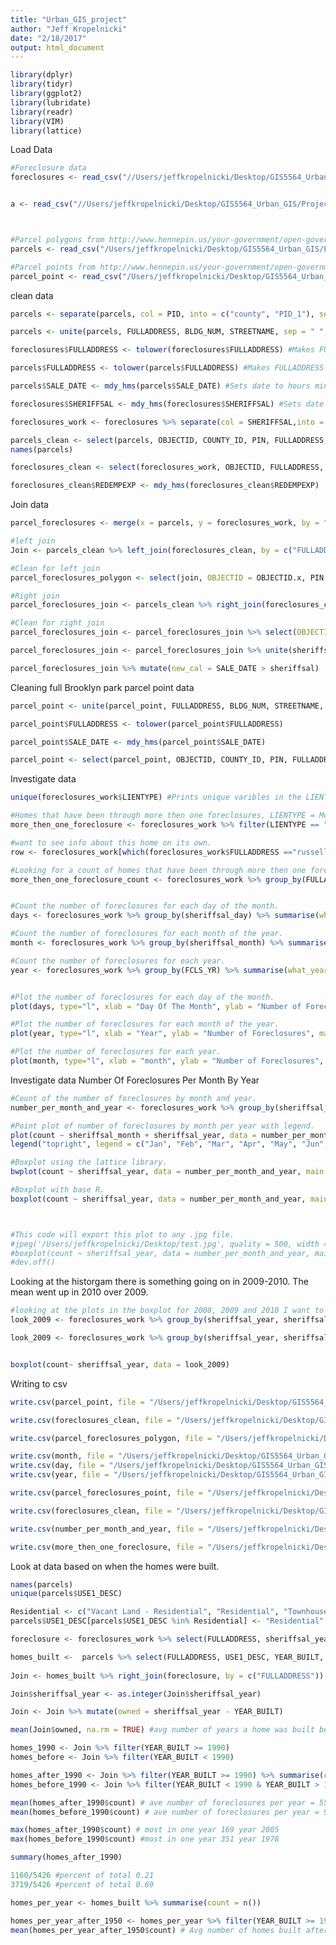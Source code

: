 ```yaml
---
title: "Urban_GIS_project"
author: "Jeff Kropelnicki"
date: "2/18/2017"
output: html_document
---
```


```r
library(dplyr)
library(tidyr)
library(ggplot2)
library(lubridate)
library(readr)
library(VIM)
library(lattice)
```


Load Data
```r
#Foreclosure data
foreclosures <- read_csv("//Users/jeffkropelnicki/Desktop/GIS5564_Urban_GIS/Project/foreclosures..csv") 


a <- read_csv("//Users/jeffkropelnicki/Desktop/GIS5564_Urban_GIS/Project/foreclosures..csv")



#Parcel polygons from http://www.hennepin.us/your-government/open-government/gis-open-data parcels opened in ArcGIS then exported to .csv. 
parcels <- read_csv("/Users/jeffkropelnicki/Desktop/GIS5564_Urban_GIS/Project/parcel.csv")

#Parcel points from http://www.hennepin.us/your-government/open-government/gis-open-data same as above. 
parcel_point <- read_csv("/Users/jeffkropelnicki/Desktop/GIS5564_Urban_GIS/Project/parcel_points.csv")
```


clean data
```r
parcels <- separate(parcels, col = PID, into = c("county", "PID_1"), sep = "-") #sepirates PID 

parcels <- unite(parcels, FULLADDRESS, BLDG_NUM, STREETNAME, sep = " ", remove = TRUE) #Combining BLDG_NUM, STREETNAME to FULLADDRESS. 

foreclosures$FULLADDRESS <- tolower(foreclosures$FULLADDRESS) #Makes FULLADDRESS to lowercase for a join with parcels 

parcels$FULLADDRESS <- tolower(parcels$FULLADDRESS) #Makes FULLADDRESS to lowercase for join with foreclosures

parcels$SALE_DATE <- mdy_hms(parcels$SALE_DATE) #Sets date to hours minutes sec. 

foreclosures$SHERIFFSAL <- mdy_hms(foreclosures$SHERIFFSAL) #Sets date to hours minutes sec.

foreclosures_work <- foreclosures %>% separate(col = SHERIFFSAL,into = c("sheriffsal_year", "sheriffsal_month", "sheriffsal_day"), sep = "-") #separate SALE_DATE to year, month and day. 

parcels_clean <- select(parcels, OBJECTID, COUNTY_ID, PIN, FULLADDRESS, CITY, ZIP, OWNER_NAME, HOMESTEAD, TOTAL_TAX, YEAR_BUILT, SALE_DATE, SALE_VALUE, SCHOOL_DST, Shape_Length, Shape_Area, county, PID_1, USE1_DESC)
names(parcels)

foreclosures_clean <- select(foreclosures_work, OBJECTID, FULLADDRESS, CITY, sheriffsal_year, sheriffsal_month, sheriffsal_day, FCLS_YR, LIENTYPE, REDEMPEXP, MORTGAGORL, MORGTAGORF, CURRENTMORT, FIRSTBIDAM, FINALBIDAM, LAWFIRMATT, POINT_X, POINT_Y)

foreclosures_clean$REDEMPEXP <- mdy_hms(foreclosures_clean$REDEMPEXP)

```   
   
Join data
```r
parcel_foreclosures <- merge(x = parcels, y = foreclosures_work, by = "FULLADDRESS", all.x = TRUE)

#left join
Join <- parcels_clean %>% left_join(foreclosures_clean, by = c("FULLADDRESS"))

#Clean for left join
parcel_foreclosures_polygon <- select(join, OBJECTID = OBJECTID.x, PIN, FULLADDRESS, CITY = CITY.x, ZIP, OWNER_NAME, HOMESTEAD, TOTAL_TAX, YEAR_BUILT, SALE_DATE, SALE_VALUE, SCHOOL_DST, Shape_Length, Shape_Area, county, sheriffsal_year, sheriffsal_month, sheriffsal_day, FCLS_YR, FIRSTBIDAM, FINALBIDAM, POINT_X, POINT_Y, USE1_DESC)

#Right join
parcel_foreclosures_join <- parcels_clean %>% right_join(foreclosures_clean, by = c("FULLADDRESS"))

#Clean for right join
parcel_foreclosures_join <- parcel_foreclosures_join %>% select(OBJECTID = OBJECTID.x, PIN, FULLADDRESS,YEAR_BUILT,SALE_DATE, SALE_VALUE, sheriffsal_year, sheriffsal_month, sheriffsal_day, FIRSTBIDAM, SCHOOL_DST, FCLS_YR, USE1_DESC, FINALBIDAM, CITY = CITY.x, ZIP, OWNER_NAME, HOMESTEAD, TOTAL_TAX, county, POINT_X, POINT_Y, Shape_Length, Shape_Area)

parcel_foreclosures_join <- parcel_foreclosures_join %>% unite(sheriffsal, sheriffsal_year, sheriffsal_month, sheriffsal_day, sep = "-", remove = FALSE)

parcel_foreclosures_join %>% mutate(new_cal = SALE_DATE > sheriffsal)

```  

Cleaning full Brooklyn park parcel point data
```r
parcel_point <- unite(parcel_point, FULLADDRESS, BLDG_NUM, STREETNAME, sep = " ", remove = TRUE)

parcel_point$FULLADDRESS <- tolower(parcel_point$FULLADDRESS)

parcel_point$SALE_DATE <- mdy_hms(parcel_point$SALE_DATE)

parcel_point <- select(parcel_point, OBJECTID, COUNTY_ID, PIN, FULLADDRESS, CITY, ZIP, PLAT_NAME, USE1_DESC, OWNER_NAME, TAX_NAME, HOMESTEAD, YEAR_BUILT, SALE_DATE, SALE_VALUE, SCHOOL_DST, POINT_X, POINT_Y)
```

Investigate data 
```r
unique(foreclosures_work$LIENTYPE) #Prints unique varibles in the LIENTYPE column. Mortgage, Assessment, Judgment, Association, Execution, Assocation. 

#Homes that have been through more then one foreclosures, LIENTYPE = Mortgage and removes bad point 48 address pending. 
more_then_one_foreclosure <- foreclosures_work %>% filter(LIENTYPE == "Mortgage") %>% group_by(FULLADDRESS) %>% summarise(records = n()) %>% arrange(desc(records)) %>% filter(records > 1) %>% filter(FULLADDRESS != "48 address pending") 

#want to see info about this home on its own. 
row <- foreclosures_work[which(foreclosures_work$FULLADDRESS =="russell ave n"),] 

#Looking for a count of homes that have been through more then one foreclosures.
more_then_one_foreclosure_count <- foreclosures_work %>% group_by(FULLADDRESS) %>% summarise(number_of_foreclosures = n()) %>% count(number_of_foreclosures >= 2) #Looking for a count of homes that have been through more then one foreclosures.


#Count the number of foreclosures for each day of the month. 
days <- foreclosures_work %>% group_by(sheriffsal_day) %>% summarise(what_day = n()) %>% arrange(sheriffsal_day)

#Count the number of foreclosures for each month of the year. 
month <- foreclosures_work %>% group_by(sheriffsal_month) %>% summarise(what_month = n()) %>% arrange(sheriffsal_month) 

#Count the number of foreclosures for each year.
year <- foreclosures_work %>% group_by(FCLS_YR) %>% summarise(what_year = n()) %>% arrange(FCLS_YR)


#Plot the number of foreclosures for each day of the month. 
plot(days, type="l", xlab = "Day Of The Month", ylab = "Number of Foreclosures", main = "Total On Each Day Of The Month")

#Plot the number of foreclosures for each month of the year. 
plot(year, type="l", xlab = "Year", ylab = "Number of Foreclosures", main = "Total Foreclosures Over 2005 to 2016")

#Plot the number of foreclosures for each year. 
plot(month, type="l", xlab = "month", ylab = "Number of Foreclosures", main = "Total Foreclosures In All Months")


```


Investigate data Number Of Foreclosures Per Month By Year   
```r
#Count of the number of foreclosures by month and year. 
number_per_month_and_year <- foreclosures_work %>% group_by(sheriffsal_year, sheriffsal_month) %>% summarize(count = n())

#Point plot of number of foreclosures by month per year with legend. 
plot(count ~ sheriffsal_month + sheriffsal_year, data = number_per_month_and_year, main = "Number Of Foreclosures Per Month By Year", ylab = "Number Of Foreclosures", xlab = "Year", col = c("red", "blue", "cyan1", "chocolate1", "blueviolet", "darkorchid4", "darkslategray", "gray0", "deeppink4", "lawngreen", "cornflowerblue", "bisque4"), cex = 4, pch = 21)
legend("topright", legend = c("Jan", "Feb", "Mar", "Apr", "May", "Jun", "Jul", "Oug", "Sep", "Oct", "Nov", "Dec"), fill = c("red", "blue", "cyan1", "chocolate1", "blueviolet", "darkorchid4", "darkslategray", "gray0", "deeppink4", "lawngreen", "cornflowerblue", "bisque4" ), bty = "n")

#Boxplot using the lattice library. 
bwplot(count ~ sheriffsal_year, data = number_per_month_and_year, main = "Number Of Foreclosures Per Month By Year", ylab = "Number Of Foreclosures", xlab = "Year")

#Boxplot with base R. 
boxplot(count ~ sheriffsal_year, data = number_per_month_and_year, main = "Number Of Foreclosures Per Month By Year", ylab = "Number Of Foreclosures", xlab = "Year", col = c("cyan1"))



#This code will export this plot to any .jpg file. 
#jpeg('/Users/jeffkropelnicki/Desktop/test.jpg', quality = 500, width = 640, height = 640, pointsize = 14)
#boxplot(count ~ sheriffsal_year, data = number_per_month_and_year, main = "Number Of Foreclosures Per Month By Year", ylab = "Number Of Foreclosures", xlab = "Year", col = c("cyan1"), cex = 1, pch = 21)
#dev.off()

```   
   
Looking at the historgam there is something going on in 2009-2010. The mean went up in 2010 over 2009.
```r
#looking at the plots in the boxplot for 2008, 2009 and 2010 I want to see what is happening in #2009 to get a better understanding about that makes 2009 different. 
look_2009 <- foreclosures_work %>% group_by(sheriffsal_year, sheriffsal_month) %>% filter(sheriffsal_year == "2009" | sheriffsal_year == "2010") %>% summarise(count = n()) 

look_2009 <- foreclosures_work %>% group_by(sheriffsal_year, sheriffsal_month) %>% filter(sheriffsal_year == "2009" | sheriffsal_year == "2010") %>% summarise(count = n())


boxplot(count~ sheriffsal_year, data = look_2009)
```


Writing to csv
```r
write.csv(parcel_point, file = "/Users/jeffkropelnicki/Desktop/GIS5564_Urban_GIS/Project/parcel_point.csv")

write.csv(foreclosures_clean, file = "/Users/jeffkropelnicki/Desktop/GIS5564_Urban_GIS/Project/foreclosures_data_from_Brooklyn_park_clean.csv")

write.csv(parcel_foreclosures_polygon, file = "/Users/jeffkropelnicki/Desktop/parcel_foreclosures_polygon.csv")

write.csv(month, file = "/Users/jeffkropelnicki/Desktop/GIS5564_Urban_GIS/Project/month.csv")
write.csv(day, file = "/Users/jeffkropelnicki/Desktop/GIS5564_Urban_GIS/Project/day.csv")
write.csv(year, file = "/Users/jeffkropelnicki/Desktop/GIS5564_Urban_GIS/Project/year.csv")

write.csv(parcel_foreclosures_point, file = "/Users/jeffkropelnicki/Desktop/GIS5564_Urban_GIS/Project/parcel_foreclosures_point.csv")

write.csv(foreclosures_clean, file = "/Users/jeffkropelnicki/Desktop/GIS5564_Urban_GIS/Project/foreclosures_data_from_Brooklyn_park_clean.csv")

write.csv(number_per_month_and_year, file = "/Users/jeffkropelnicki/Desktop/year_and_month.csv")

write.csv(more_then_one_foreclosure, file = "/Users/jeffkropelnicki/Desktop/More_then_onces_mortgage.csv")
``` 

Look at data based on when the homes were built.   
```r
names(parcels)
unique(parcels$USE1_DESC)

Residential <- c("Vacant Land - Residential", "Residential", "Townhouse", "Residential-Zero Lot Line-DB", "Disabled", "Double Bungalow", "Resd'l Misc & Bed & Breakfast", "Blind", "Condominium", "Disabled Joint Tenancy", "Residential Lakeshore", "Apartment", "Seasonal Residential Rec.", "Triplex", "Housing - Low Income > 3 Units")
parcels$USE1_DESC[parcels$USE1_DESC %in% Residential] <- "Residential"

foreclosure <- foreclosures_work %>% select(FULLADDRESS, sheriffsal_year, FIRSTBIDAM)

homes_built <-  parcels %>% select(FULLADDRESS, USE1_DESC, YEAR_BUILT, Shape_Length, Shape_Area) %>% group_by(YEAR_BUILT) %>% filter(USE1_DESC == "Residential") %>% filter(YEAR_BUILT > 1)
  
Join <- homes_built %>% right_join(foreclosure, by = c("FULLADDRESS")) %>% select(FULLADDRESS, USE1_DESC, YEAR_BUILT, sheriffsal_year, FIRSTBIDAM, Shape_Length, Shape_Area) %>% filter(sheriffsal_year > YEAR_BUILT)

Join$sheriffsal_year <- as.integer(Join$sheriffsal_year)

Join <- Join %>% mutate(owned = sheriffsal_year - YEAR_BUILT) 

mean(Join$owned, na.rm = TRUE) #avg number of years a home was built before a foreclosure 28.81 years

homes_1990 <- Join %>% filter(YEAR_BUILT >= 1990)
homes_before <- Join %>% filter(YEAR_BUILT < 1990)

homes_after_1990 <- Join %>% filter(YEAR_BUILT >= 1990) %>% summarise(count = n())
homes_before_1990 <- Join %>% filter(YEAR_BUILT < 1990 & YEAR_BUILT > 1949) %>% summarise(count = n())

mean(homes_after_1990$count) # ave number of foreclosures per year = 55.2381
mean(homes_before_1990$count) # ave number of foreclosures per year = 91.9

max(homes_after_1990$count) # most in one year 169 year 2005
max(homes_before_1990$count) #most in one year 351 year 1978

summary(homes_after_1990)

1160/5426 #percent of total 0.21
3719/5426 #percent of total 0.69

homes_per_year <- homes_built %>% summarise(count = n()) 

homes_per_year_after_1950 <- homes_per_year %>% filter(YEAR_BUILT >= 1950)
mean(homes_per_year_after_1950$count) # Avg number of homes built after 1950 337.6061

  
  


```


